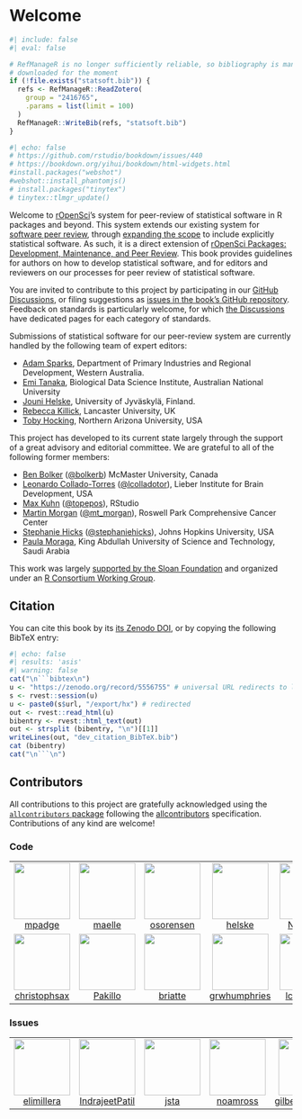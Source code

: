 # Welcome {#welcome}

```r
#| include: false
#| eval: false

# RefManageR is no longer sufficiently reliable, so bibliography is manually
# downloaded for the moment
if (!file.exists("statsoft.bib")) {
  refs <- RefManageR::ReadZotero(
    group = "2416765",
    .params = list(limit = 100)
  )
  RefManageR::WriteBib(refs, "statsoft.bib")
}
```
```r
#| echo: false
# https://github.com/rstudio/bookdown/issues/440
# https://bookdown.org/yihui/bookdown/html-widgets.html
#install.packages("webshot")
#webshot::install_phantomjs()
# install.packages("tinytex")
# tinytex::tlmgr_update()
```

Welcome to [rOpenSci](https://ropensci.org)'s system for peer-review of
statistical software in R packages and beyond. This system extends our existing
system for [software peer
review](https://ropensci.org/software-review/), through [expanding the
scope](https://ropensci.org/blog/2019/07/15/expanding-software-review/) to
include explicitly statistical software. As such, it is a direct extension of
[rOpenSci Packages: Development, Maintenance, and
Peer Review](https://devguide.ropensci.org/). This book provides guidelines for
authors on how to develop statistical software, and for editors and reviewers
on our processes for peer review of statistical software.

You are invited to contribute to this project by participating in our [GitHub
Discussions](https://github.com/ropensci/statistical-software-review-book/discussions),
or filing suggestions as [issues in the book's GitHub
repository](https://github.com/ropensci/statistical-software-review-book/issues).
Feedback on standards is particularly welcome, for which 
[the Discussions](https://github.com/ropensci/statistical-software-review-book/discussions)
have dedicated pages for each category of standards.

Submissions of statistical software for our peer-review system are currently
handled by the following team of expert editors:

-   [Adam Sparks](https://adamhsparks.netlify.app/), Department of Primary Industries and Regional Development, Western Australia.
-   [Emi Tanaka](https://emitanaka.org/), Biological Data Science Institute, Australian National University
-   [Jouni Helske](https://jounihelske.netlify.app/), University of Jyväskylä, Finland.
-   [Rebecca Killick](http://www.lancs.ac.uk/~killick/), Lancaster University, UK
-   [Toby Hocking](http://tdhock.github.io/), Northern Arizona University, USA

This project has developed to its current state largely through the support of
a great advisory and editorial committee. We are grateful to all of the
following former members:

-   [Ben Bolker](https://ms.mcmaster.ca/~bolker/)
    ([\@bolkerb](https://twitter.com/bolkerb)) McMaster University, Canada
-   [Leonardo Collado-Torres](http://lcolladotor.github.io/)
  ([\@lcolladotor](https://twitter.com/lcolladotor)), Lieber Institute for
  Brain Development, USA
-   [Max Kuhn](http://appliedpredictivemodeling.com/)
    ([\@topepos](https://twitter.com/topepos)), RStudio
-   [Martin Morgan](https://www.roswellpark.org/martin-morgan)
    ([\@mt_morgan](https://twitter.com/mt_morgan)), Roswell Park Comprehensive
    Cancer Center
-   [Stephanie Hicks](https://www.stephaniehicks.com/)
  ([\@stephaniehicks](https://twitter.com/stephaniehicks)), Johns Hopkins
  University, USA
-   [Paula Moraga](http://www.paulamoraga.com/), King Abdullah University of Science and Technology, Saudi Arabia

This work was largely [supported by the Sloan
Foundation](https://ropensci.org/blog/2019/07/15/expanding-software-review/)
and organized under an [R Consortium Working
Group](https://www.r-consortium.org/projects/isc-working-groups).

## Citation

You can cite this book by its [its Zenodo
DOI](https://doi.org/10.5281/zenodo.5556755), or by copying the following
BibTeX entry:


```r
#| echo: false
#| results: 'asis'
#| warning: false
cat("\n```bibtex\n")
u <- "https://zenodo.org/record/5556755" # universal URL redirects to latest
s <- rvest::session(u)
u <- paste0(s$url, "/export/hx") # redirected
out <- rvest::read_html(u)
bibentry <- rvest::html_text(out)
out <- strsplit (bibentry, "\n")[[1]]
writeLines(out, "dev_citation_BibTeX.bib")
cat (bibentry)
cat("\n```\n")
```

## Contributors











<!-- ALL-CONTRIBUTORS-LIST:START - Do not remove or modify this section -->
<!-- prettier-ignore-start -->
<!-- markdownlint-disable -->

All contributions to this project are gratefully acknowledged using the [`allcontributors` package](https://github.com/ropensci/allcontributors) following the [allcontributors](https://allcontributors.org) specification. Contributions of any kind are welcome!

### Code

<table>

<tr>
<td align="center">
<a href="https://github.com/mpadge">
<img src="https://avatars.githubusercontent.com/u/6697851?v=4" width="100px;" alt=""/>
</a><br>
<a href="https://github.com/ropensci/statistical-software-review-book/commits?author=mpadge">mpadge</a>
</td>
<td align="center">
<a href="https://github.com/maelle">
<img src="https://avatars.githubusercontent.com/u/8360597?v=4" width="100px;" alt=""/>
</a><br>
<a href="https://github.com/ropensci/statistical-software-review-book/commits?author=maelle">maelle</a>
</td>
<td align="center">
<a href="https://github.com/osorensen">
<img src="https://avatars.githubusercontent.com/u/21175639?v=4" width="100px;" alt=""/>
</a><br>
<a href="https://github.com/ropensci/statistical-software-review-book/commits?author=osorensen">osorensen</a>
</td>
<td align="center">
<a href="https://github.com/helske">
<img src="https://avatars.githubusercontent.com/u/1560448?v=4" width="100px;" alt=""/>
</a><br>
<a href="https://github.com/ropensci/statistical-software-review-book/commits?author=helske">helske</a>
</td>
<td align="center">
<a href="https://github.com/Nowosad">
<img src="https://avatars.githubusercontent.com/u/3457131?v=4" width="100px;" alt=""/>
</a><br>
<a href="https://github.com/ropensci/statistical-software-review-book/commits?author=Nowosad">Nowosad</a>
</td>
<td align="center">
<a href="https://github.com/richfitz">
<img src="https://avatars.githubusercontent.com/u/1558093?v=4" width="100px;" alt=""/>
</a><br>
<a href="https://github.com/ropensci/statistical-software-review-book/commits?author=richfitz">richfitz</a>
</td>
<td align="center">
<a href="https://github.com/elong0527">
<img src="https://avatars.githubusercontent.com/u/465246?v=4" width="100px;" alt=""/>
</a><br>
<a href="https://github.com/ropensci/statistical-software-review-book/commits?author=elong0527">elong0527</a>
</td>
</tr>


<tr>
<td align="center">
<a href="https://github.com/christophsax">
<img src="https://avatars.githubusercontent.com/u/1390827?v=4" width="100px;" alt=""/>
</a><br>
<a href="https://github.com/ropensci/statistical-software-review-book/commits?author=christophsax">christophsax</a>
</td>
<td align="center">
<a href="https://github.com/Pakillo">
<img src="https://avatars.githubusercontent.com/u/1597843?v=4" width="100px;" alt=""/>
</a><br>
<a href="https://github.com/ropensci/statistical-software-review-book/commits?author=Pakillo">Pakillo</a>
</td>
<td align="center">
<a href="https://github.com/briatte">
<img src="https://avatars.githubusercontent.com/u/322533?v=4" width="100px;" alt=""/>
</a><br>
<a href="https://github.com/ropensci/statistical-software-review-book/commits?author=briatte">briatte</a>
</td>
<td align="center">
<a href="https://github.com/grwhumphries">
<img src="https://avatars.githubusercontent.com/u/1613298?v=4" width="100px;" alt=""/>
</a><br>
<a href="https://github.com/ropensci/statistical-software-review-book/commits?author=grwhumphries">grwhumphries</a>
</td>
<td align="center">
<a href="https://github.com/lcolladotor">
<img src="https://avatars.githubusercontent.com/u/2288213?v=4" width="100px;" alt=""/>
</a><br>
<a href="https://github.com/ropensci/statistical-software-review-book/commits?author=lcolladotor">lcolladotor</a>
</td>
<td align="center">
<a href="https://github.com/Rekyt">
<img src="https://avatars.githubusercontent.com/u/5593751?v=4" width="100px;" alt=""/>
</a><br>
<a href="https://github.com/ropensci/statistical-software-review-book/commits?author=Rekyt">Rekyt</a>
</td>
<td align="center">
<a href="https://github.com/rkillick">
<img src="https://avatars.githubusercontent.com/u/16543041?v=4" width="100px;" alt=""/>
</a><br>
<a href="https://github.com/ropensci/statistical-software-review-book/commits?author=rkillick">rkillick</a>
</td>
</tr>

</table>


### Issues

<table>

<tr>
<td align="center">
<a href="https://github.com/elimillera">
<img src="https://avatars.githubusercontent.com/u/24767886?u=16d22ed97b442cfa1847d0f110b7dbf5c190c5a5&v=4" width="100px;" alt=""/>
</a><br>
<a href="https://github.com/ropensci/statistical-software-review-book/issues?q=is%3Aissue+author%3Aelimillera">elimillera</a>
</td>
<td align="center">
<a href="https://github.com/IndrajeetPatil">
<img src="https://avatars.githubusercontent.com/u/11330453?u=f89d9c0da9d8524adbb956f6c4e12dbdd15bd785&v=4" width="100px;" alt=""/>
</a><br>
<a href="https://github.com/ropensci/statistical-software-review-book/issues?q=is%3Aissue+author%3AIndrajeetPatil">IndrajeetPatil</a>
</td>
<td align="center">
<a href="https://github.com/jsta">
<img src="https://avatars.githubusercontent.com/u/7844578?u=2d40cf8842d77905f975eab8d87168b56e45be4e&v=4" width="100px;" alt=""/>
</a><br>
<a href="https://github.com/ropensci/statistical-software-review-book/issues?q=is%3Aissue+author%3Ajsta">jsta</a>
</td>
<td align="center">
<a href="https://github.com/noamross">
<img src="https://avatars.githubusercontent.com/u/571752?u=49b086850e1716aa25615cea39250c51e085a5d8&v=4" width="100px;" alt=""/>
</a><br>
<a href="https://github.com/ropensci/statistical-software-review-book/issues?q=is%3Aissue+author%3Anoamross">noamross</a>
</td>
<td align="center">
<a href="https://github.com/gilbertocamara">
<img src="https://avatars.githubusercontent.com/u/6058509?u=22d1d5486b5df88b23ead0cd3d43bbf64c3c4138&v=4" width="100px;" alt=""/>
</a><br>
<a href="https://github.com/ropensci/statistical-software-review-book/issues?q=is%3Aissue+author%3Agilbertocamara">gilbertocamara</a>
</td>
</tr>

</table>

<!-- markdownlint-enable -->
<!-- prettier-ignore-end -->
<!-- ALL-CONTRIBUTORS-LIST:END -->

